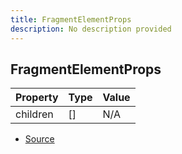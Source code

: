 ```yaml
---
title: FragmentElementProps
description: No description provided
---
```


## FragmentElementProps

| Property | Type | Value |
| ----------- | ----------- | ----------- |
| children | \[] | N/A |


- [Source](https://github.com/underctrl-io/commandkit/blob/e7997746676c2b18be64230c918cb998973d18b5/packages/commandkit/src/components/common/element.ts#L44)